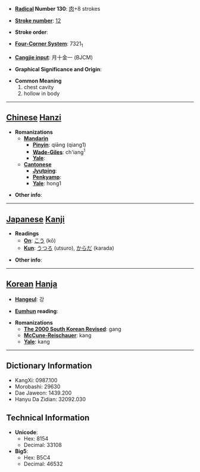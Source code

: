 * '''[[Wiktionary:Chinese radical index| Radical]] Number 130''': [[Wiktionary:Chinese radical index 肉|肉]]+8 strokes

* '''[[Wiktionary:Chinese total strokes index|Stroke number]]''': [[Wiktionary:Chinese total strokes index 12|12]]

* '''Stroke order''': 

* '''[[Wiktionary:Chinese four corner index|Four-Corner System]]''': 7321<sub>1</sub>

* '''[[Wiktionary:Chinese Cangjie index|Cangjie input]]''': 月十金一 (BJCM)

* '''Graphical Significance and Origin''': 

* '''Common Meaning'''
*#chest cavity
*# hollow in body


----

== [[Chinese]] [[Hanzi]] ==

* '''Romanizations'''
** '''[[Mandarin]]'''
*** '''[[Pinyin]]''': qiāng (qiang1)
*** '''[[Wade-Giles]]''': ch'iang<sup>1</sup>
*** '''[[Yale]]''': 
** '''[[Cantonese]]'''
*** '''[[Jyutping]]''':
*** '''[[Penkyamp]]''': 
*** '''[[Yale]]''': hong1

* '''Other info''': 

----

== [[Japanese]] [[Kanji]] ==

* '''Readings'''
** '''[[On]]''': [[こう]] (kō)
** '''[[Kun]]''': [[うつろ]] (utsuro), [[からだ]] (karada)

* '''Other info''':  

----

== [[Korean]] [[Hanja]] ==

* '''[[Hangeul]]''': 강

* '''[[Eumhun]] reading''': 

* '''Romanizations'''
** '''[[The 2000 South Korean Revised Romanization|The 2000 South Korean Revised]]''': gang
** '''[[McCune-Reischauer]]''': kang
** '''[[Yale]]''': kang

----

== Dictionary Information ==

* KangXi: 0987.100
* Morobashi: 29630
* Dae Jaweon: 1439.200
* Hanyu Da Zidian: 32092.030

== Technical Information ==

* '''Unicode''':
** Hex: 8154
** Decimal: 33108
* '''Big5''':
** Hex: B5C4
** Decimal: 46532